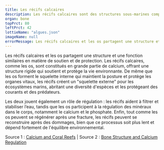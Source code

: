 ---
title: Les récifs calcaires
description: Les récifs calcaires sont des structures sous-marines composées principalement de carbonate de calcium, formées par l'accumulation de squelettes de coraux et d'organismes marins. Ils fournissent un habitat essentiel à la biodiversité marine et protègent les côtes contre l'érosion.
organ: bone
topPrct: 80
leftPrct: 42
lottieName: "algues.json"
imageName: null
errorMessage: Les récifs calcaires et les os partagent une structure et une fonction similaires.
---
Les récifs calcaires et les os partagent une structure et une fonction similaires en matière de soutien et de protection. Les récifs calcaires, comme les os, sont constitués en grande partie de calcium, offrant une structure rigide qui soutient et protège la vie environnante. De même que les os forment le squelette interne qui maintient la posture et protège les organes vitaux, les récifs créent un "squelette externe" pour les écosystèmes marins, abritant une diversité d'espèces et les protégeant des courants et des prédateurs.

Les deux jouent également un rôle de régulation : les récifs aident à filtrer et stabiliser l’eau, tandis que les os participent à la régulation des minéraux dans le corps, notamment le calcium et le phosphate. Enfin, tout comme les os peuvent se régénérer après une fracture, les récifs peuvent se reconstruire après des dommages, bien que ce processus soit plus lent et dépend fortement de l'équilibre environnemental.

Source 1 : [Calcium and Coral Reefs](https://oceanservice.noaa.gov) | Source 2 : [Bone Structure and Calcium Regulation](https://www.nih.gov)
